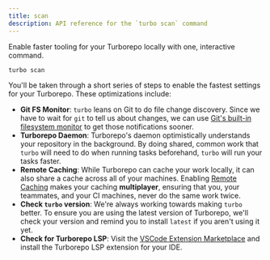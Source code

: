 ```yaml
---
title: scan
description: API reference for the `turbo scan` command
---
```


Enable faster tooling for your Turborepo locally with one, interactive command.

```bash title="Terminal"
turbo scan
```

You'll be taken through a short series of steps to enable the fastest settings for your Turborepo. These optimizations include:

- **Git FS Monitor**: `turbo` leans on Git to do file change discovery. Since we have to wait for `git` to tell us about changes, we can use [Git's built-in filesystem monitor](https://git-scm.com/docs/git-fsmonitor--daemon) to get those notifications sooner.
- **Turborepo Daemon**: Turborepo's daemon optimistically understands your repository in the background. By doing shared, common work that `turbo` will need to do when running tasks beforehand, `turbo` will run your tasks faster.
- **Remote Caching**: While Turborepo can cache your work locally, it can also share a cache across all of your machines. Enabling [Remote Caching](/repo/docs/core-concepts/remote-caching) makes your caching **multiplayer**, ensuring that you, your teammates, and your CI machines, never do the same work twice.
- **Check `turbo` version**: We're always working towards making `turbo` better. To ensure you are using the latest version of Turborepo, we'll check your version and remind you to install `latest` if you aren't using it yet.
- **Check for Turborepo LSP**:
  Visit the [VSCode Extension Marketplace](https://marketplace.visualstudio.com/items?itemName=Vercel.turbo-vsc) and install the Turborepo LSP extension for your IDE.
